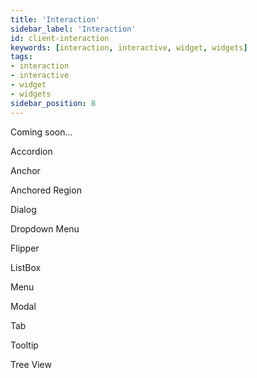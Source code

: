```yaml
---
title: 'Interaction'
sidebar_label: 'Interaction'
id: client-interaction
keywords: [interaction, interactive, widget, widgets]
tags:
- interaction
- interactive
- widget
- widgets
sidebar_position: 8
---
```


Coming soon...

Accordion 

Anchor 

Anchored Region 

Dialog 

Dropdown Menu 

Flipper 

ListBox 

Menu 

Modal 

Tab 

Tooltip 

Tree View 